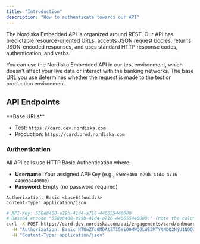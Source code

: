 ```yaml
---
title: "Introduction"
description: "How to authenticate towards our API"
---
```


The Nordiska Embedded API is organized around REST. Our API has predictable resource-oriented URLs, accepts JSON request bodies, returns JSON-encoded responses, and uses standard HTTP response codes, authentication, and verbs.

You can use the Nordiska Embedded API in our test environment, which doesn't affect your live data or interact with the banking networks. The base URL you use determines whether the request is made to the test or production environment.

## API Endpoints

<Info>
  **Base URLs**

  - Test: `https://card.dev.nordiska.com`
  - Production: `https://card.prod.nordiska.com`
</Info>

### Authentication

All API calls use HTTP Basic Authentication where:

- **Username**: Your assigned API-Key (e.g., `550e8400-e29b-41d4-a716-446655440000`)
- **Password**: Empty (no password required)

<CodeGroup>

```http Required Headers
Authorization: Basic <base64(uuid:)>
Content-Type: application/json
```


```bash cURL Example
# API-Key: 550e8400-e29b-41d4-a716-446655440000
# Base64 encode "550e8400-e29b-41d4-a716-446655440000:" (note the colon)
curl -X POST https://card.dev.nordiska.com/api/engagements/card/onboarding \
  -H "Authorization: Basic NTUwZTg0MDAtZTI5Yi00MWQ0LWE3MTYtNDQ2NjU1NDQwMDAwOg==" \
  -H "Content-Type: application/json"
```

</CodeGroup>